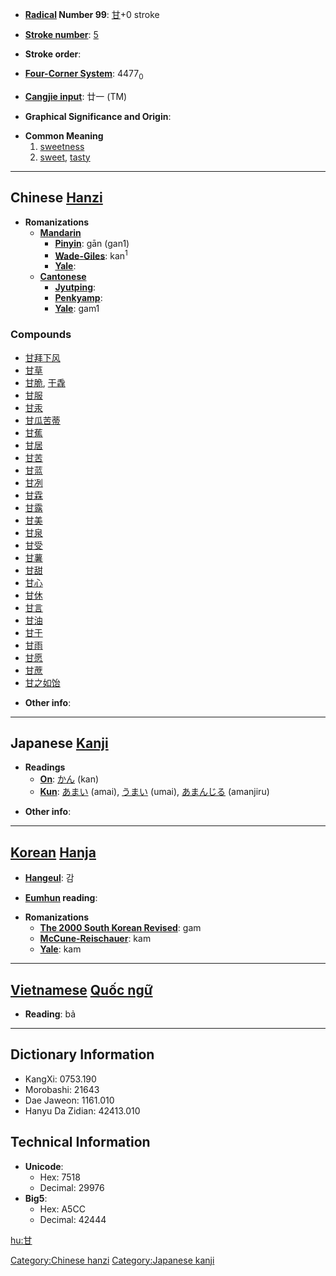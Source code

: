 * '''[[Wiktionary:Chinese radical index| Radical]] Number 99''': [[Wiktionary:Chinese radical index 甘|甘]]+0 stroke

* '''[[Wiktionary:Chinese total strokes index|Stroke number]]''': [[Wiktionary:Chinese total strokes index 5|5]]

* '''Stroke order''': 

* '''[[Wiktionary:Chinese four corner index|Four-Corner System]]''': 4477<sub>0</sub>

* '''[[Wiktionary:Chinese Cangjie index|Cangjie input]]''': 廿一 (TM)

* '''Graphical Significance and Origin''': 

* '''Common Meaning'''
*# [[sweetness]]
*# [[sweet]], [[tasty]]


----

== Chinese [[Hanzi]] ==

* '''Romanizations'''
** '''[[Mandarin]]'''
*** '''[[Pinyin]]''': gān (gan1)
*** '''[[Wade-Giles]]''': kan<sup>1</sup>
*** '''[[Yale]]''': 
** '''[[Cantonese]]'''
*** '''[[Jyutping]]''':
*** '''[[Penkyamp]]''': 
*** '''[[Yale]]''': gam1

===Compounds===
*[[甘拜下风]]
*[[甘草]]
*[[甘脆]], [[干毳]]
*[[甘服]]
*[[甘汞]]
*[[甘瓜苦蒂]]
*[[甘蕉]]
*[[甘居]]
*[[甘苦]]
*[[甘蓝]]
*[[甘冽]]
*[[甘霖]]
*[[甘露]]
*[[甘美]]
*[[甘泉]]
*[[甘受]]
*[[甘薯]]
*[[甘甜]]
*[[甘心]]
*[[甘休]]
*[[甘言]]
*[[甘油]]
*[[甘于]]
*[[甘雨]]
*[[甘愿]]
*[[甘蔗]]
*[[甘之如饴]]

* '''Other info''': 

----

== Japanese [[Kanji]] ==

* '''Readings'''
** '''[[On]]''': [[かん]] (kan)
** '''[[Kun]]''': [[あまい]] (amai), [[うまい]] (umai), [[あまんじる]] (amanjiru)

* '''Other info''':  

----

== [[Korean]] [[Hanja]] ==

* '''[[Hangeul]]''': 감

* '''[[Eumhun]] reading''': 

* '''Romanizations'''
** '''[[The 2000 South Korean Revised Romanization|The 2000 South Korean Revised]]''': gam
** '''[[McCune-Reischauer]]''': kam
** '''[[Yale]]''': kam


----

== [[Vietnamese]] [[Quốc ngữ]] ==

* '''Reading''': bả

----

== Dictionary Information ==

* KangXi: 0753.190
* Morobashi: 21643
* Dae Jaweon: 1161.010
* Hanyu Da Zidian: 42413.010

== Technical Information ==

* '''Unicode''':
** Hex: 7518
** Decimal: 29976
* '''Big5''':
** Hex: A5CC
** Decimal: 42444

[[Category:Chinese hanzi]]
[[Category:Japanese kanji]]

[[hu:甘]]